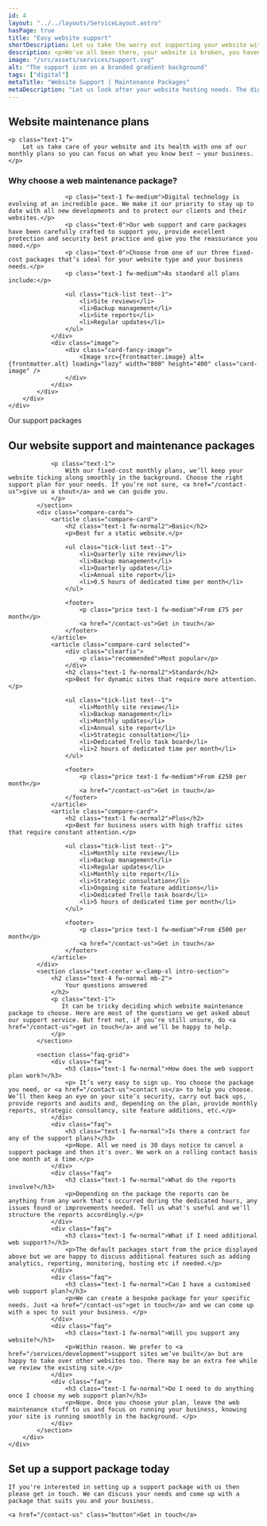 ```yaml
---
id: 4
layout: "../../layouts/ServiceLayout.astro"
hasPage: true
title: "Easy website support"
shortDescription: Let us take the worry out supporting your website with our bespoke support packages.
description: <p>We've all been there, your website is broken, you haven't touched anything but suddenly it's gone. It's scary and unsettling and in the very futuristic sounding 2024 you shouldn't have to put up with that. </p><p>Taking our company core value of "being useful" we want to take the worry out of your website for you with custom support packages tailored to fit your needs.</p>
image: "/src/assets/services/support.svg"
alt: "The support icon on a branded gradient background"
tags: ["digital"]
metaTitle: "Website Support | Maintenance Packages"
metaDescription: "Let us look after your website hosting needs. The digital world is changing rapidly and we're always up to date with latest security and protection practices. We'll keep your website ticking along so you can focus on your business growth. "
---
```



<section class="strip text-center w-clamp-xl intro-section">
    <h2 class="text-5 fw-bold mb-2">
        Website maintenance plans
    </h2>

    <p class="text-1">
        Let us take care of your website and its health with one of our monthly plans so you can focus on what you know best – your business.
    </p>
</section>
<Strip theme="MID">
    <div class="wrapper">
        <div class="strip-inner">
            <div class="grid">
                <div class="contents">
                    <h3 class="text-2 fw-medium mb-m">Why choose a web maintenance package?</h3>

                    <p class="text-1 fw-medium">Digital technology is evolving at an incredible pace. We make it our priority to stay up to date with all new developments and to protect our clients and their websites.</p>
                    <p class="text-0">Our web support and care packages have been carefully crafted to support you, provide excellent protection and security best practice and give you the reassurance you need.</p>
                    <p class="text-0">Choose from one of our three fixed-cost packages that’s ideal for your website type and your business needs.</p>
                    <p class="text-1 fw-medium">As standard all plans include:</p>

                    <ul class="tick-list text--1">
                        <li>Site reviews</li>
                        <li>Backup management</li>
                        <li>Site reports</li>
                        <li>Regular updates</li>
                    </ul>
                </div>
                <div class="image">
                    <div class="card-fancy-image">
                        <Image src={frontmatter.image} alt={frontmatter.alt} loading="lazy" width="800" height="400" class="card-image" />
                    </div>	
                </div>
            </div>
        </div>
    </div>
</Strip>
<Strip theme="DARK">
    <div class="wrapper">
        <div class="strip-inner">
            <section class="text-center w-clamp-xl intro-section">
                <a id="packages" class="visually-hidden">Our support packages</a>
                <h2 class="text-4 fw-normal mb-2">
                    Our website support and maintenance packages
                </h2>

                <p class="text-1">
                    With our fixed-cost monthly plans, we’ll keep your website ticking along smoothly in the background. Choose the right support plan for your needs. If you’re not sure, <a href="/contact-us">give us a shout</a> and we can guide you.
                </p>
            </section>
            <div class="compare-cards">
                <article class="compare-card">
                    <h2 class="text-1 fw-normal2">Basic</h2>
                    <p>Best for a static website.</p>

                    <ul class="tick-list text--1">
                        <li>Quarterly site review</li>
                        <li>Backup management</li>
                        <li>Quarterly updates</li>
                        <li>Annual site report</li>
                        <li>0.5 hours of dedicated time per month</li>
                    </ul>

                    <footer>
                        <p class="price text-1 fw-medium">From £75 per month</p>
                        <a href="/contact-us">Get in touch</a>
                    </footer>
                </article>
                <article class="compare-card selected">
                    <div class="clearfix">
                        <p class="recommended">Most popular</p>
                    </div>
                    <h2 class="text-1 fw-normal2">Standard</h2>
                    <p>Best for dynamic sites that require more attention.</p>

                    <ul class="tick-list text--1">
                        <li>Monthly site review</li>
                        <li>Backup management</li>
                        <li>Monthly updates</li>
                        <li>Annual site report</li>
                        <li>Strategic consultation</li>
                        <li>Dedicated Trello task board</li>
                        <li>2 hours of dedicated time per month</li>
                    </ul>

                    <footer>
                        <p class="price text-1 fw-medium">From £250 per month</p>
                        <a href="/contact-us">Get in touch</a>
                    </footer>
                </article>
                <article class="compare-card">
                    <h2 class="text-1 fw-normal2">Plus</h2>
                    <p>Best for business users with high traffic sites that require constant attention.</p>

                    <ul class="tick-list text--1">
                        <li>Monthly site review</li>
                        <li>Backup management</li>
                        <li>Regular updates</li>
                        <li>Monthly site report</li>
                        <li>Strategic consultation</li>
                        <li>Ongoing site feature additions</li>
                        <li>Dedicated Trello task board</li>
                        <li>5 hours of dedicated time per month</li>
                    </ul>

                    <footer>
                        <p class="price text-1 fw-medium">From £500 per month</p>
                        <a href="/contact-us">Get in touch</a>
                    </footer>
                </article>
            </div>
            <section class="text-center w-clamp-xl intro-section">
                <h2 class="text-4 fw-normal mb-2">
                    Your questions answered
                </h2>
                <p class="text-1">
                   It can be tricky deciding which website maintenance package to choose. Here are most of the questions we get asked about our support service. But fret not, if you’re still unsure, do <a href="/contact-us">get in touch</a> and we’ll be happy to help.
                </p>
            </section>

            <section class="faq-grid">
                <div class="faq">
                    <h3 class="text-1 fw-normal">How does the web support plan work?</h3>
                    <p> It’s very easy to sign up. You choose the package you need, or <a href="/contact-us">contact us</a> to help you choose. We’ll then keep an eye on your site’s security, carry out back ups, provide reports and audits and, depending on the plan, provide monthly reports, strategic consultancy, site feature additions, etc.</p>
                </div>
                <div class="faq">
                    <h3 class="text-1 fw-normal">Is there a contract for any of the support plans?</h3>
                    <p>Nope. All we need is 30 days notice to cancel a support package and then it's over. We work on a rolling contact basis one month at a time.</p>
                </div>
                <div class="faq">
                    <h3 class="text-1 fw-normal">What do the reports involve?</h3>
                    <p>Depending on the package the reports can be anything from any work that's occurred during the dedicated hours, any issues found or improvements needed. Tell us what's useful and we'll structure the reports accordingly.</p>
                </div>
                <div class="faq">
                    <h3 class="text-1 fw-normal">What if I need additional web support?</h3>
                    <p>The default packages start from the price displayed above but we are happy to discuss additional features such as adding analytics, reporting, monitoring, hosting etc if needed.</p>
                </div>
                <div class="faq">
                    <h3 class="text-1 fw-normal">Can I have a customised web support plan?</h3>
                    <p>We can create a bespoke package for your specific needs. Just <a href="/contact-us">get in touch</a> and we can come up with a spec to suit your business. </p>
                </div>
                <div class="faq">
                    <h3 class="text-1 fw-normal">Will you support any website?</h3>
                    <p>Within reason. We prefer to <a href="/services/development">support sites we’ve built</a> but are happy to take over other websites too. There may be an extra fee while we review the existing site.</p>
                </div>
                <div class="faq">
                    <h3 class="text-1 fw-normal">Do I need to do anything once I choose my web support plan?</h3>
                    <p>Nope. Once you choose your plan, leave the web maintenance stuff to us and focus on running your business, knowing your site is running smoothly in the background. </p>
                </div>
            </section>
        </div>
    </div>
</Strip>

<GradientContentStrip horse="EATING">
    <h2 class="heading">
        Set up a support package today
    </h2>

    If you're interested in setting up a support package with us then please get in touch. We can discuss your needs and come up with a package that suits you and your business.

    <a href="/contact-us" class="button">Get in touch</a>
</GradientContentStrip>